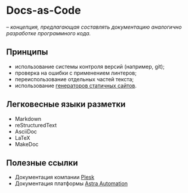 # Docs-as-Code

*– концепция, предлагающая составлять документацию аналогично разработке программного кода.*

## Принципы

- использование системы контроля версий (например, git);
- проверка на ошибки с применением линтеров;
- переиспользование отдельных частей текста;
- использование [генераторов статичных сайтов](https://jamstack.org/generators/).

## Легковесные языки разметки

- Markdown
- reStructuredText
- AsciiDoc
- LaTeX
- MakeDoc

## Полезные ссылки

- Документация компании [Plesk](https://docs.plesk.com/ru-RU/obsidian/)
- Документация платформы [Astra Automation](https://docs.astra-automation.ru/1.0/)